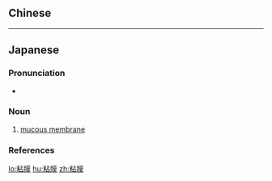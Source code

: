 ==Chinese==
{{zh-see|黏膜|v}}

----

==Japanese==
{{ja-kanjitab|ねん|まく|yomi=on}}

===Pronunciation===
* {{ja-pron|ねんまく|y=o|acc=1|acc_ref=NHK}}

===Noun===
{{ja-noun|ねんまく}}

# [[mucous membrane]]
#: {{ja-usex|鼻の中の粘膜が乾燥する状態|はな の なか の ねんまく が かんそう する じょうたい|dryness of the mucous membranes inside the nose}}

===References===
<references/>

[[lo:粘膜]]
[[hu:粘膜]]
[[zh:粘膜]]